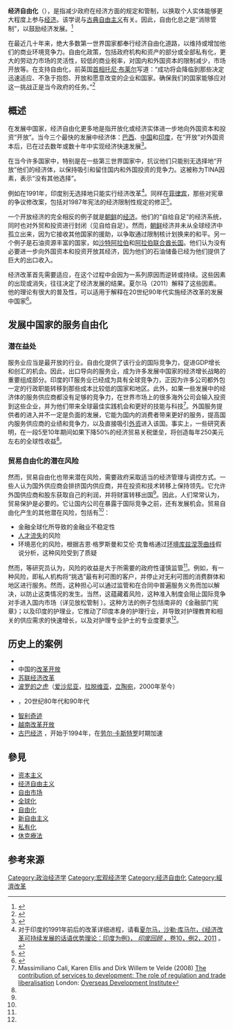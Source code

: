 {{Chicago school (economics)}}
'''经济自由化'''（{{lang-en|'''Economic liberalization'''}}），是指减少政府在经济方面的规定和管制，以换取个人实体能够更大程度上参与[[经济|经济]]。该学说与[[古典自由主义|古典自由主义]]有关。因此，自由化总之是“消除管制”，以鼓励经济发展。<ref>{{cite book|last=Chaudhary|first=C. M.|title=India's economic policies|publisher=sublime publications|isbn=978-81-8192-121-5|pages=131}}</ref>

在最近几十年来，绝大多数第一世界国家都奉行经济自由化道路，以维持或增加他们的商业环境竞争力。自由化政策，包括政府机构和资产的部分或全部私有化，更大的劳动力市场的灵活性，较低的商业税率，对国内和外国资本的限制减少，市场开放等。在支持自由化，前英国[[英国首相|首相]][[托尼·布莱尔|托尼·布莱尔]]写道：“成功将会降临到那些决定迅速适应、不急于抱怨、开放和愿意改变的企业和国家。确保我们的国家能够应对这一挑战正是当今政府的任务。”<ref>{{cite news |url=http://findarticles.com/p/articles/mi_kmnew/is_200511/ai_n16073679 |title=Europe is Falling Behind |author=[[Tony_Blair|Tony Blair]] |accessdate=2007-12-04 |work=[[Newsweek|Newsweek]] |year=2005 |archive-date=2012-07-08 |archive-url=https://archive.today/20120708152425/http://findarticles.com/p/articles/mi_kmnew/is_200511/ai_n16073679/ |dead-url=no }}</ref>

== 概述 ==
在发展中国家，经济自由化更多地是指开放化或经济实体进一步地向外国资本和投资“开放”。当今三个最快的发展中经济体：[[巴西|巴西]]、[[中国|中国]]和[[印度|印度]]，在“开放”对外国资本后，已在过去数年或数十年中实现经济快速发展<ref>{{cite web |url=http://www.imf.org/external/pubs/ft/issues8/index.htm |title=Why Is China Growing So Fast? |author=Zuliu Hu, Mohsin S. Khan |work=[[International_Monetary_Fund|International Monetary Fund]] |accessdate=2015-02-13 |archive-date=2018-11-27 |archive-url=https://web.archive.org/web/20181127145953/https://www.imf.org/EXTERNAL/PUBS/FT/ISSUES8/INDEX.HTM |dead-url=no }}</ref>。

在当今许多国家中，特别是在一些第三世界国家中，抗议他们只能别无选择地“开放”他们的经济体，以保持吸引和留住国内和外国投资的竞争力。这被称为TINA因素，表示“没有其他选择”。

例如在1991年，印度别无选择地只能实行经济改革<ref>对于印度的1991年前后的改革详细进程，请看[http://www.tandfonline.com/action/showMostReadArticles?journalCode=find20 夏尔马，沙勒·库马尔，《经济改革可持续发展的话语优势理论：印度为例》， ''印度回顾'' ，卷10，例2，2011] {{Wayback|url=http://www.tandfonline.com/action/showMostReadArticles?journalCode=find20 |date=20200314082044 }} 。</ref>。同样在[[菲律宾|菲律宾]]，那些对宪章的争议修改案，包括对1987年宪法的经济限制性规定的修正<ref>{{cite web|url=http://www.gov.ph/aboutphil/a12.asp |title=Philippines : Gov.Ph : About the Philippines |format=[[ASP.NET|ASP]] |deadurl=yes |archiveurl=https://web.archive.org/web/20070209233645/http://www.gov.ph/aboutphil/a12.asp |archivedate=2007-02-09 }}</ref>。

一个开放经济的完全相反的例子就是[[朝鲜民主主义人民共和国|朝鲜]]的[[朝鲜民主主义人民共和国经济|经济]]。他们的“自给自足”的经济系统，同时也对外贸和投资进行封闭（见自给自足）。然而，[[朝鲜民主主义人民共和国|朝鲜]]经济并未从全球经济中孤立出来，因为它接收其他国家的援助，以争取通过限制核计划换来的和平。另一个例子是石油资源丰富的国家，如[[沙特阿拉伯|沙特阿拉伯]]和[[阿拉伯联合酋长国|阿拉伯联合酋长国]]。他们认为没有必要进一步向外国资本和投资开放其经济，因为他们的石油储备已经为他们提供了巨大的出口收入。

经济改革首先需要适应，在这个过程中会因为一系列原因而逆转或持续。这些因素的出现或消失，往往决定了经济发展的结果。夏尔马（2011）解释了这些因素。他的理论有很大的普及性，可以适用于解释在20世纪90年代实施经济改革的发展中国家<ref>{{Cite web |url=http://www.tandfonline.com/doi/abs/10.1080/14736489.2011.574550 |title=见，夏尔马，沙勒·库马尔，2011年，《经济改革的可持续发展的话语优势理论：印度》，印度回顾，卷10，例2 |accessdate=2015-02-13 |archive-date=2016-01-26 |archive-url=https://web.archive.org/web/20160126125016/http://www.tandfonline.com/doi/abs/10.1080/14736489.2011.574550 |dead-url=no }}</ref>。

==发展中国家的服务自由化==

===潜在益处===
服务业应当是最开放的行业。自由化提供了该行业的国际竞争力，促进GDP增长和创汇的机会。因此，出口导向的服务业，成为许多发展中国家的经济增长战略的重要组成部分。印度的IT服务业已经成为具有全球竞争力，正因为许多公司都外包一定的行政职能转移到那些成本比较低的国家和地区。此外，如果一些发展中的经济体的服务供应商都没有足够的竞争力，在世界市场上的很多海外公司会输入投资到这些企业，并为他们带来全球最佳实践机会和更好的技能与科技<ref name=ODI>Massimiliano Cali, Karen Ellis and Dirk Willem te Velde (2008) [http://www.odi.org.uk/resources/details.asp?id=2611&title=contribution-services-development-role-regulation-trade-liberalisation The contribution of services to development: The role of regulation and trade liberalisation] {{Wayback|url=http://www.odi.org.uk/resources/details.asp?id=2611&title=contribution-services-development-role-regulation-trade-liberalisation |date=20100430173044 }} London: [[Overseas_Development_Institute|Overseas Development Institute]]</ref>。外国服务提供者的进入并不一定是负面的发展，它能为国内的消费者带来更好的服务，提高国内服务供应商的业绩和竞争力，以及直接吸引[[直接投资|外资]]进入该国。事实上，一些研究表明，在一段5至10年期间如果下降50%的经济贸易关税堡垒，将创造每年250美元左右的全球性收益<ref name="ODI"></ref>。

===贸易自由化的潜在风险===
然而，贸易自由化也带来潜在风险，需要政府采取适当的经济管理与调控方式。一些人认为国外供应商会排挤国内供应商，并在投资和技术转移上保持领先。它允许外国供应商和股东获取自己的利润，并将财富转移出国<ref name="ODI"></ref>。因此，人们常常认为，贸易保护是必要的。它让国内公司在暴露于国际竞争之前，还有发展机会。贸易自由化产生的其他潜在风险，包括有<ref name="ODI"></ref>：
*金融全球化所导致的金融业不稳定性
*[[人才外流|人才流失]]的风险
*环境恶化的风险，根据吉恩·格罗斯曼和艾伦·克鲁格通过[[倒U曲线|环境库兹涅茨曲线]]假说分析，这种风险受到了质疑

然而，{{le|海外发展研究所|Overseas Development Institute}}等研究员认为，风险的收益是大于所需要的政府性谨慎监管<ref name="ODI"></ref>。例如，有一种风险，即私人机构将“挑选”最有利可图的客户，并停止对无利可图的消费群体和地区进行服务。然而，这种担心可以通过监管和在合同中普遍服务义务而加以解决，以防止这类情况的发生。当然，这蕴藏着风险，这种准入制度会阻止国际竞争对手进入国内市场（详见放松管制 ）。这种方法的例子包括南非的《金融部门宪章》；以及印度的护理业，它推动了印度本身的护理行业，并导致对护理教育和相关的供应需求的快速增长，以及对护理专业护士的专业度要求<ref name="ODI"></ref>。

==历史上的案例==
* {{le|印度的经济自由化|Economic liberalisation in India}}
* 中国的[[改革开放|改革开放]]
* [[苏联经济改革|苏联经济改革]]
* [[波罗的之虎|波罗的之虎]]（[[爱沙尼亚|爱沙尼亚]]，[[拉脱维亚|拉脱维亚]]，[[立陶宛|立陶宛]]，2000年至今）
* {{le|巴西经济史|Economic history of Brazil}}，20世纪80年代和90年代
* [[智利奇迹|智利奇迹]]
* [[革新开放|越南改革开放]]
* [[古巴经济|古巴经济]] ，开始于1994年，在[[劳尔·卡斯特罗|劳尔·卡斯特罗]]时期加速

== 參見 ==
* [[资本主义|资本主义]]
* [[經濟自由主義|经济自由主义]]
* [[自由市場|自由市场]]
* [[全球化|全球化]]
* [[自由化|自由化]]
* [[新自由主義|新自由主义]]
* [[私有化|私有化]]
* [[休克療法_(經濟學)|休克療法]]

==参考来源==
{{reflist}}


{{DEFAULTSORT:Economic Liberalization}}
[[Category:政治经济学|Category:政治经济学]]
[[Category:宏观经济学|Category:宏观经济学]]
[[Category:经济自由化|Category:经济自由化]]
[[Category:經濟改革|Category:經濟改革]]